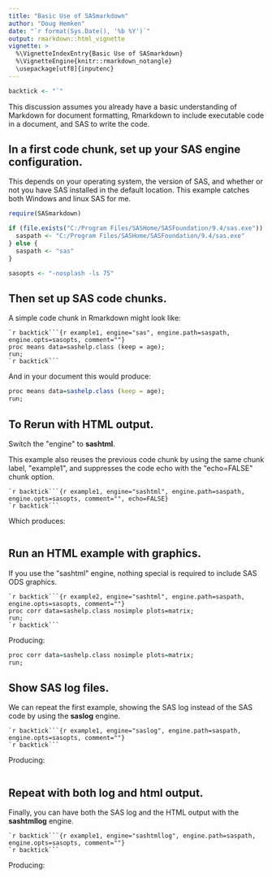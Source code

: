 ---
title: "Basic Use of SASmarkdown"
author: "Doug Hemken"
date: "`r format(Sys.Date(), '%b %Y')`"
output: rmarkdown::html_vignette
vignette: >
  %\VignetteIndexEntry{Basic Use of SASmarkdown}
  %\VignetteEngine{knitr::rmarkdown_notangle}
  \usepackage[utf8]{inputenc}
---

```{r backtick, echo=FALSE, results="hide"}
backtick <- "`"
```
This discussion assumes you already have a basic understanding
of Markdown for document formatting, Rmarkdown to include executable
code in a document, and SAS to write the code.

## In a first code chunk, set up your SAS engine configuration.
This depends on your operating system, the version of SAS, and
whether or not you have SAS installed in the default location.
This example catches both Windows and linux SAS for me.
```{r setup, message=FALSE}
require(SASmarkdown)

if (file.exists("C:/Program Files/SASHome/SASFoundation/9.4/sas.exe")) {
  saspath <- "C:/Program Files/SASHome/SASFoundation/9.4/sas.exe"
} else {
  saspath <- "sas"
}

sasopts <- "-nosplash -ls 75"

```
## Then set up SAS code chunks.
A simple code chunk in Rmarkdown might look like:

    `r backtick```{r example1, engine="sas", engine.path=saspath, engine.opts=sasopts, comment=""}
    proc means data=sashelp.class (keep = age);
    run;
    `r backtick```

And in your document this would produce:
```{r example1, engine="sas", engine.path=saspath, engine.opts=sasopts, comment=""}
proc means data=sashelp.class (keep = age);
run;
```
## To Rerun with HTML output.
Switch the \"engine\" to **sashtml**.  

This example also reuses the
previous code chunk by using the same chunk label, \"example1\", and
suppresses the code echo with the \"echo=FALSE\" chunk option.

    `r backtick```{r example1, engine="sashtml", engine.path=saspath, engine.opts=sasopts, comment="", echo=FALSE}
    `r backtick```

Which produces:
```{r example1, engine="sashtml", engine.path=saspath, engine.opts=sasopts, comment="", echo=FALSE}
```
## Run an HTML example with graphics.
If you use the \"sashtml\" engine, nothing special is required to
include SAS ODS graphics.

    `r backtick```{r example2, engine="sashtml", engine.path=saspath, engine.opts=sasopts, comment=""}
    proc corr data=sashelp.class nosimple plots=matrix;
    run;
    `r backtick```

Producing:
```{r example2, engine="sashtml", engine.path=saspath, engine.opts=sasopts, comment=""}
proc corr data=sashelp.class nosimple plots=matrix;
run;
```
## Show SAS log files.
We can repeat the first example, showing the SAS log instead of
the SAS code by using the **saslog** engine.

    `r backtick```{r example1, engine="saslog", engine.path=saspath, engine.opts=sasopts, comment=""}
    `r backtick```

Producing:
```{r example1, engine="saslog", engine.path=saspath, engine.opts=sasopts, comment=""}
```
## Repeat with both log and html output.
Finally, you can have both the SAS log and the HTML output with
the **sashtmllog** engine.

    `r backtick```{r example1, engine="sashtmllog", engine.path=saspath, engine.opts=sasopts, comment=""}
    `r backtick```

Producing:
```{r example1, engine="sashtmllog", engine.path=saspath, engine.opts=sasopts, comment=""}
```

